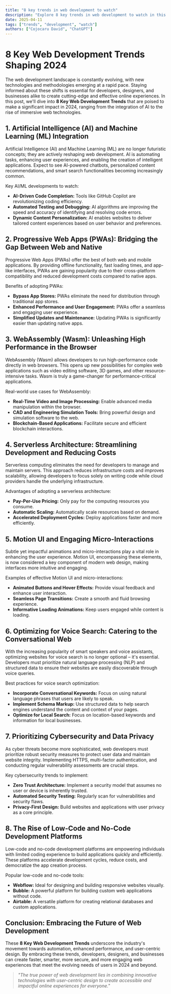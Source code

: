 ```yaml
---
title: "8 key trends in web development to watch"
description: "Explore 8 key trends in web development to watch in this detailed guide, offering insights, strategies, and practical tips to enhance your understanding and application of the topic."
date: 2025-04-11
tags: ["trends", "development", "watch"]
authors: ["Cojocaru David", "ChatGPT"]
---
```


# 8 Key Web Development Trends Shaping 2024

The web development landscape is constantly evolving, with new technologies and methodologies emerging at a rapid pace. Staying informed about these shifts is essential for developers, designers, and businesses alike to create cutting-edge and effective online experiences. In this post, we'll dive into **8 Key Web Development Trends** that are poised to make a significant impact in 2024, ranging from the integration of AI to the rise of immersive web technologies.

## 1. Artificial Intelligence (AI) and Machine Learning (ML) Integration

Artificial Intelligence (AI) and Machine Learning (ML) are no longer futuristic concepts; they are actively reshaping web development. AI is automating tasks, enhancing user experiences, and enabling the creation of intelligent applications. Expect to see AI-powered chatbots, personalized content recommendations, and smart search functionalities becoming increasingly common.

Key AI/ML developments to watch:

- **AI-Driven Code Completion:** Tools like GitHub Copilot are revolutionizing coding efficiency.
- **Automated Testing and Debugging:** AI algorithms are improving the speed and accuracy of identifying and resolving code errors.
- **Dynamic Content Personalization:** AI enables websites to deliver tailored content experiences based on user behavior and preferences.

## 2. Progressive Web Apps (PWAs): Bridging the Gap Between Web and Native

Progressive Web Apps (PWAs) offer the best of both web and mobile applications. By providing offline functionality, fast loading times, and app-like interfaces, PWAs are gaining popularity due to their cross-platform compatibility and reduced development costs compared to native apps.

Benefits of adopting PWAs:

- **Bypass App Stores:** PWAs eliminate the need for distribution through traditional app stores.
- **Enhanced Performance and User Engagement:** PWAs offer a seamless and engaging user experience.
- **Simplified Updates and Maintenance:** Updating PWAs is significantly easier than updating native apps.

## 3. WebAssembly (Wasm): Unleashing High Performance in the Browser

WebAssembly (Wasm) allows developers to run high-performance code directly in web browsers. This opens up new possibilities for complex web applications such as video editing software, 3D games, and other resource-intensive tasks. Wasm is truly a game-changer for performance-critical applications.

Real-world use cases for WebAssembly:

- **Real-Time Video and Image Processing:** Enable advanced media manipulation within the browser.
- **CAD and Engineering Simulation Tools:** Bring powerful design and simulation software to the web.
- **Blockchain-Based Applications:** Facilitate secure and efficient blockchain interactions.

## 4. Serverless Architecture: Streamlining Development and Reducing Costs

Serverless computing eliminates the need for developers to manage and maintain servers. This approach reduces infrastructure costs and improves scalability, allowing developers to focus solely on writing code while cloud providers handle the underlying infrastructure.

Advantages of adopting a serverless architecture:

- **Pay-Per-Use Pricing:** Only pay for the computing resources you consume.
- **Automatic Scaling:** Automatically scale resources based on demand.
- **Accelerated Deployment Cycles:** Deploy applications faster and more efficiently.

## 5. Motion UI and Engaging Micro-Interactions

Subtle yet impactful animations and micro-interactions play a vital role in enhancing the user experience. Motion UI, encompassing these elements, is now considered a key component of modern web design, making interfaces more intuitive and engaging.

Examples of effective Motion UI and micro-interactions:

- **Animated Buttons and Hover Effects:** Provide visual feedback and enhance user interaction.
- **Seamless Page Transitions:** Create a smooth and fluid browsing experience.
- **Informative Loading Animations:** Keep users engaged while content is loading.

## 6. Optimizing for Voice Search: Catering to the Conversational Web

With the increasing popularity of smart speakers and voice assistants, optimizing websites for voice search is no longer optional – it's essential. Developers must prioritize natural language processing (NLP) and structured data to ensure their websites are easily discoverable through voice queries.

Best practices for voice search optimization:

- **Incorporate Conversational Keywords:** Focus on using natural language phrases that users are likely to speak.
- **Implement Schema Markup:** Use structured data to help search engines understand the content and context of your pages.
- **Optimize for Local Search:** Focus on location-based keywords and information for local businesses.

## 7. Prioritizing Cybersecurity and Data Privacy

As cyber threats become more sophisticated, web developers must prioritize robust security measures to protect user data and maintain website integrity. Implementing HTTPS, multi-factor authentication, and conducting regular vulnerability assessments are crucial steps.

Key cybersecurity trends to implement:

- **Zero Trust Architecture:** Implement a security model that assumes no user or device is inherently trusted.
- **Automated Security Testing:** Regularly scan for vulnerabilities and security flaws.
- **Privacy-First Design:** Build websites and applications with user privacy as a core principle.

## 8. The Rise of Low-Code and No-Code Development Platforms

Low-code and no-code development platforms are empowering individuals with limited coding experience to build applications quickly and efficiently. These platforms accelerate development cycles, reduce costs, and democratize the app creation process.

Popular low-code and no-code tools:

- **Webflow:** Ideal for designing and building responsive websites visually.
- **Bubble:** A powerful platform for building custom web applications without code.
- **Airtable:** A versatile platform for creating relational databases and custom applications.

## Conclusion: Embracing the Future of Web Development

These **8 Key Web Development Trends** underscore the industry's movement towards automation, enhanced performance, and user-centric design. By embracing these trends, developers, designers, and businesses can create faster, smarter, more secure, and more engaging web experiences that meet the evolving needs of users in 2024 and beyond.

> _"The true power of web development lies in combining innovative technologies with user-centric design to create accessible and impactful online experiences for everyone."_
